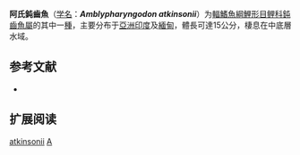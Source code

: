 {{Speciesbox
| name = 阿氏鈍齒魚
| status = NE
| status_system = IUCN3.1
| image = 
| genus = Amblypharyngodon
| species = atkinsonii
| authority = [[Blyth|Blyth]], 1860
| synonyms = *''Amblypharyngodon atkinsoni''<br /><small>Blyth, 1860</small>
*''Mola atkinsonii''<br /><small>Blyth, 1860</small>
}}

'''阿氏鈍齒魚'''（[[学名|学名]]：'''''Amblypharyngodon atkinsonii'''''）为[[輻鰭魚綱|輻鰭魚綱]][[鯉形目|鯉形目]][[鲤科|鲤科]][[鈍齒魚屬|鈍齒魚屬]]的其中一[[種|種]]，主要分布于[[亞洲|亞洲]][[印度|印度]]及[[緬甸|緬甸]]，體長可達15公分，棲息在中底層水域。

== 参考文献 ==
*{{FishBase_species|genus=Amblypharyngodon|species=atkinsonii|year=2011|month=12}}

== 扩展阅读 ==
{{refbegin}}
{{wikispecies-inline|Amblypharyngodon atkinsonii|阿氏鈍齒魚}}
{{refend}}
{{Taxonbar|from=Q5803079}}

[[Category:鈍齒魚屬|atkinsonii]]
[[Category:1860年描述的魚類|A]]


{{鯉形目小作品}}
